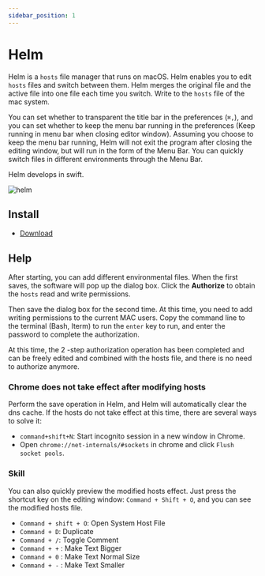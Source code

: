 ```yaml
---
sidebar_position: 1
---
```



# Helm

Helm is a `hosts` file manager that runs on macOS. Helm enables you to edit `hosts` files and switch between them. Helm merges the original file and the active file into one file each time you switch. Write to the `hosts` file of the mac system.

You can set whether to transparent the title bar in the preferences (`⌘,`), and you can set whether to keep the menu bar running in the preferences (Keep running in menu bar when closing editor window). Assuming you choose to keep the menu bar running, Helm will not exit the program after closing the editing window, but will run in the form of the Menu Bar. You can quickly switch files in different environments through the Menu Bar.

Helm develops in swift.

![helm](./img/helm.png)

## Install

* <a href="https://storage.googleapis.com/arayofsunshine/Helm.2.3.0.zip">Download</a>

## Help

After starting, you can add different environmental files. When the first saves, the software will pop up the dialog box. Click the **Authorize** to obtain the `hosts` read and write permissions.

Then save the dialog box for the second time. At this time, you need to add writing permissions to the current MAC users. Copy the command line to the terminal (Bash, Iterm) to run the `enter` key to run, and enter the password to complete the authorization.

At this time, the 2 -step authorization operation has been completed and can be freely edited and combined with the hosts file, and there is no need to authorize anymore.

### Chrome does not take effect after modifying hosts

Perform the save operation in Helm, and Helm will automatically clear the dns cache. If the hosts do not take effect at this time, there are several ways to solve it:

* `command+shift+N`: Start incognito session in a new window in Chrome.
* Open `chrome://net-internals/#sockets` in chrome and click `Flush socket pools`.

### Skill

You can also quickly preview the modified hosts effect. Just press the shortcut key on the editing window: `Command + Shift + O`, and you can see the modified hosts file.

* `Command + shift + O`: Open System Host File
* `Command + D`: Duplicate
* `Command + /`: Toggle Comment
* `Command + +` : Make Text Bigger
* `Command + 0` : Make Text Normal Size
* `Command + -` : Make Text Smaller
